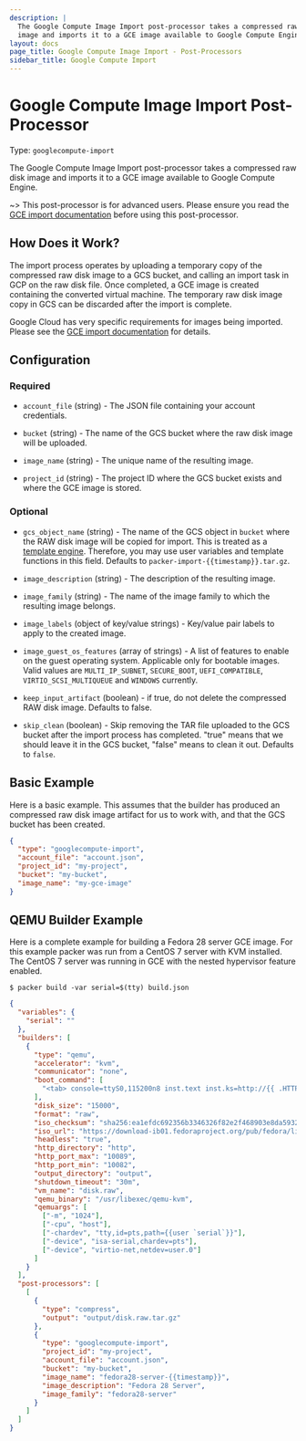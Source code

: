 ```yaml
---
description: |
  The Google Compute Image Import post-processor takes a compressed raw disk
  image and imports it to a GCE image available to Google Compute Engine.
layout: docs
page_title: Google Compute Image Import - Post-Processors
sidebar_title: Google Compute Import
---
```


# Google Compute Image Import Post-Processor

Type: `googlecompute-import`

The Google Compute Image Import post-processor takes a compressed raw disk
image and imports it to a GCE image available to Google Compute Engine.

~> This post-processor is for advanced users. Please ensure you read the
[GCE import documentation](https://cloud.google.com/compute/docs/images/import-existing-image)
before using this post-processor.

## How Does it Work?

The import process operates by uploading a temporary copy of the compressed raw
disk image to a GCS bucket, and calling an import task in GCP on the raw disk
file. Once completed, a GCE image is created containing the converted virtual
machine. The temporary raw disk image copy in GCS can be discarded after the import is complete.

Google Cloud has very specific requirements for images being imported. Please
see the [GCE import documentation](https://cloud.google.com/compute/docs/images/import-existing-image)
for details.

## Configuration

### Required

- `account_file` (string) - The JSON file containing your account
  credentials.

- `bucket` (string) - The name of the GCS bucket where the raw disk image
  will be uploaded.

- `image_name` (string) - The unique name of the resulting image.

- `project_id` (string) - The project ID where the GCS bucket exists and
  where the GCE image is stored.

### Optional

- `gcs_object_name` (string) - The name of the GCS object in `bucket` where
  the RAW disk image will be copied for import. This is treated as a
  [template engine](/docs/templates/engine). Therefore, you
  may use user variables and template functions in this field. Defaults to
  `packer-import-{{timestamp}}.tar.gz`.

- `image_description` (string) - The description of the resulting image.

- `image_family` (string) - The name of the image family to which the
  resulting image belongs.

- `image_labels` (object of key/value strings) - Key/value pair labels to
  apply to the created image.

- `image_guest_os_features` (array of strings) - A list of features to enable
  on the guest operating system. Applicable only for bootable images. Valid
  values are `MULTI_IP_SUBNET`, `SECURE_BOOT`, `UEFI_COMPATIBLE`,
  `VIRTIO_SCSI_MULTIQUEUE` and `WINDOWS` currently.

- `keep_input_artifact` (boolean) - if true, do not delete the compressed RAW
  disk image. Defaults to false.

- `skip_clean` (boolean) - Skip removing the TAR file uploaded to the GCS
  bucket after the import process has completed. "true" means that we should
  leave it in the GCS bucket, "false" means to clean it out. Defaults to
  `false`.

## Basic Example

Here is a basic example. This assumes that the builder has produced an
compressed raw disk image artifact for us to work with, and that the GCS bucket
has been created.

```json
{
  "type": "googlecompute-import",
  "account_file": "account.json",
  "project_id": "my-project",
  "bucket": "my-bucket",
  "image_name": "my-gce-image"
}
```

## QEMU Builder Example

Here is a complete example for building a Fedora 28 server GCE image. For this
example packer was run from a CentOS 7 server with KVM installed. The CentOS 7
server was running in GCE with the nested hypervisor feature enabled.

    $ packer build -var serial=$(tty) build.json

```json
{
  "variables": {
    "serial": ""
  },
  "builders": [
    {
      "type": "qemu",
      "accelerator": "kvm",
      "communicator": "none",
      "boot_command": [
        "<tab> console=ttyS0,115200n8 inst.text inst.ks=http://{{ .HTTPIP }}:{{ .HTTPPort }}/fedora-28-ks.cfg rd.live.check=0<enter><wait>"
      ],
      "disk_size": "15000",
      "format": "raw",
      "iso_checksum": "sha256:ea1efdc692356b3346326f82e2f468903e8da59324fdee8b10eac4fea83f23fe",
      "iso_url": "https://download-ib01.fedoraproject.org/pub/fedora/linux/releases/28/Server/x86_64/iso/Fedora-Server-netinst-x86_64-28-1.1.iso",
      "headless": "true",
      "http_directory": "http",
      "http_port_max": "10089",
      "http_port_min": "10082",
      "output_directory": "output",
      "shutdown_timeout": "30m",
      "vm_name": "disk.raw",
      "qemu_binary": "/usr/libexec/qemu-kvm",
      "qemuargs": [
        ["-m", "1024"],
        ["-cpu", "host"],
        ["-chardev", "tty,id=pts,path={{user `serial`}}"],
        ["-device", "isa-serial,chardev=pts"],
        ["-device", "virtio-net,netdev=user.0"]
      ]
    }
  ],
  "post-processors": [
    [
      {
        "type": "compress",
        "output": "output/disk.raw.tar.gz"
      },
      {
        "type": "googlecompute-import",
        "project_id": "my-project",
        "account_file": "account.json",
        "bucket": "my-bucket",
        "image_name": "fedora28-server-{{timestamp}}",
        "image_description": "Fedora 28 Server",
        "image_family": "fedora28-server"
      }
    ]
  ]
}
```
